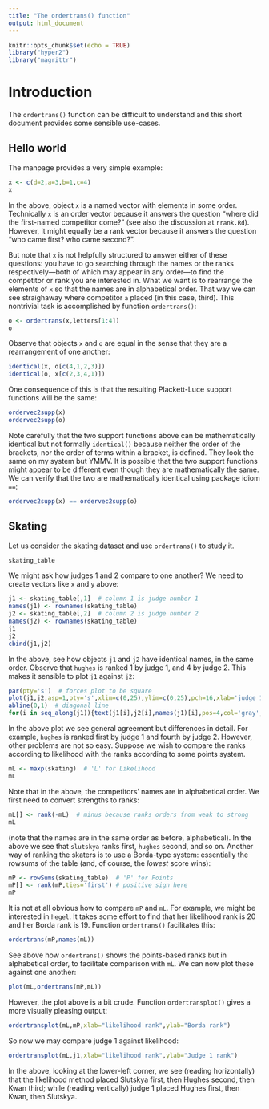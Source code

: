 ```yaml
---
title: "The ordertrans() function"
output: html_document
---
```


```r
knitr::opts_chunk$set(echo = TRUE)
library("hyper2")
library("magrittr")
```

# Introduction

The `ordertrans()` function can be difficult to understand and this
short document provides some sensible use-cases.



## Hello world

The manpage provides a very simple example:


```r
x <- c(d=2,a=3,b=1,c=4)
x
```

In the above, object `x` is a named vector with elements
\code{seq_along(x)} in some order.  Technically `x` is an order vector
because it answers the question "where did the first-named competitor
come?"  (see also the discussion at `rrank.Rd`).  However, it might
equally be a rank vector because it answers the question "who came
first? who came second?".

But note that `x` is not helpfully structured to answer either of
these questions: you have to go searching through the names or the
ranks respectively---both of which may appear in any order---to find
the competitor or rank you are interested in.  What we want is to
rearrange the elements of `x` so that the names are in alphabetical
order.  That way we can see straighaway where competitor `a` placed
(in this case, third).  This nontrivial task is accomplished by
function `ordertrans()`:


```r
o <- ordertrans(x,letters[1:4])
o
```

Observe that objects `x` and `o` are equal in the sense that they are
a rearrangement of one another:

```r
identical(x, o[c(4,1,2,3)])
identical(o, x[c(2,3,4,1)])
```

One consequence of this is that the resulting Plackett-Luce support
functions will be the same:

```r
ordervec2supp(x)
ordervec2supp(o)
```

Note carefully that the two support functions above can be
mathematically identical but not formally `identical()` because
neither the order of the brackets, nor the order of terms within a
bracket, is defined.  They look the same on my system but YMMV.  It is
possible that the two support functions might appear to be different
even though they are mathematically the same. We can verify that the
two are mathematically identical using package idiom `==`:

```r
ordervec2supp(x) == ordervec2supp(o)
```

## Skating

Let us consider the skating dataset and use `ordertrans()` to study
it.

```r
skating_table
```

We might ask how judges 1 and 2 compare to one another?  We need to
create vectors like `x` and `y` above:

```r
j1 <- skating_table[,1]  # column 1 is judge number 1
names(j1) <- rownames(skating_table)
j2 <- skating_table[,2]  # column 2 is judge number 2
names(j2) <- rownames(skating_table)
j1
j2
cbind(j1,j2)
```

In the above, see how objects `j1` and `j2` have identical names, in
the same order.  Observe that `hughes` is ranked 1 by judge 1, and 4
by judge 2.  This makes it sensible to plot `j1` against `j2`:

```r
par(pty='s')  # forces plot to be square
plot(j1,j2,asp=1,pty='s',xlim=c(0,25),ylim=c(0,25),pch=16,xlab='judge 1',ylab='judge 2')
abline(0,1)  # diagonal line
for(i in seq_along(j1)){text(j1[i],j2[i],names(j1)[i],pos=4,col='gray',cex=0.7)}
```

In the above plot we see general agreement but differences in detail.
For example, `hughes` is ranked first by judge 1 and fourth by judge
2.  However, other problems are not so easy.  Suppose we wish to
compare the ranks according to likelihood with the ranks according to
some points system.

```r
mL <- maxp(skating)  # 'L' for Likelihood
mL
```

Note that in the above, the competitors' names are in alphabetical
order.  We first need to convert strengths to ranks:

```r
mL[] <- rank(-mL)  # minus because ranks orders from weak to strong
mL
```

(note that the names are in the same order as before, alphabetical).
In the above we see that `slutskya` ranks first, `hughes` second, and
so on.  Another way of ranking the skaters is to use a Borda-type
system: essentially the rowsums of the table (and, of course, the
_lowest_ score wins):


```r
mP <- rowSums(skating_table)  # 'P' for Points
mP[] <- rank(mP,ties='first') # positive sign here
mP
```

It is not at all obvious how to compare `mP` and `mL`.  For example,
we might be interested in `hegel`.  It takes some effort to find that
her likelihood rank is 20 and her Borda rank is 19.  Function
`ordertrans()` facilitates this:


```r
ordertrans(mP,names(mL))  
```

See above how `ordertrans()` shows the points-based ranks but in
alphabetical order, to facilitate comparison with `mL`.  We can now
plot these against one another:

```r
plot(mL,ordertrans(mP,mL))
```

However, the plot above is a bit crude.  Function `ordertransplot()`
gives a more visually pleasing output:

```r
ordertransplot(mL,mP,xlab="likelihood rank",ylab="Borda rank")
```

So now we may compare judge 1 against likelihood:
```r
ordertransplot(mL,j1,xlab="likelihood rank",ylab="Judge 1 rank")
```

In the above, looking at the lower-left corner, we see (reading
horizontally) that the likelihood method placed Slutskya first, then
Hughes second, then Kwan third; while (reading vertically) judge 1
placed Hughes first, then Kwan, then Slutskya.
